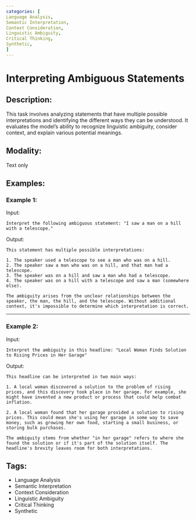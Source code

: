 ```yaml
---
categories: [
Language Analysis,
Semantic Interpretation,
Context Consideration,
Linguistic Ambiguity,
Critical Thinking,
Synthetic,
]
---
```


# Interpreting Ambiguous Statements

## Description:
This task involves analyzing statements that have multiple possible interpretations and identifying the different ways they can be understood. It evaluates the model's ability to recognize linguistic ambiguity, consider context, and explain various potential meanings.

## Modality:
Text only

## Examples:

### Example 1:

Input:

```
Interpret the following ambiguous statement: "I saw a man on a hill with a telescope."
```

Output:

```
This statement has multiple possible interpretations:

1. The speaker used a telescope to see a man who was on a hill.
2. The speaker saw a man who was on a hill, and that man had a telescope.
3. The speaker was on a hill and saw a man who had a telescope.
4. The speaker was on a hill with a telescope and saw a man (somewhere else).

The ambiguity arises from the unclear relationships between the speaker, the man, the hill, and the telescope. Without additional context, it's impossible to determine which interpretation is correct.
```

---

### Example 2:

Input:

```
Interpret the ambiguity in this headline: "Local Woman Finds Solution to Rising Prices in Her Garage"
```

Output:

```
This headline can be interpreted in two main ways:

1. A local woman discovered a solution to the problem of rising prices, and this discovery took place in her garage. For example, she might have invented a new product or process that could help combat inflation.

2. A local woman found that her garage provided a solution to rising prices. This could mean she's using her garage in some way to save money, such as growing her own food, starting a small business, or storing bulk purchases.

The ambiguity stems from whether "in her garage" refers to where she found the solution or if it's part of the solution itself. The headline's brevity leaves room for both interpretations.
```

## Tags:
- Language Analysis
- Semantic Interpretation
- Context Consideration
- Linguistic Ambiguity
- Critical Thinking
- Synthetic